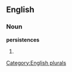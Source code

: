 ==English==

===Noun===
'''persistences'''

# {{plural of|[[persistence]]}}

[[Category:English plurals]]